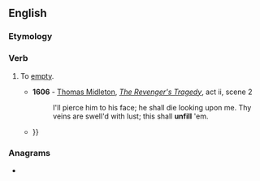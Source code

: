 ==English==

===Etymology===
{{prefix|en|un|fill}}

===Verb===
{{en-verb}}

# {{lb|en|transitive}} To [[empty]].
#* '''1606''' - [[w:Thomas Midleton|Thomas Midleton]], ''[[s:The Revenger's Tragedy|The Revenger's Tragedy]]'', act ii, scene 2
#*: I'll pierce him to his face; he shall die looking upon me. Thy veins are swell'd with lust; this shall '''unfill''' 'em.
#* {{quote-book|en|year=2017|author=Peter Sander|title=Free Stuff Guide for Everyone Book|passage=But with today's fewer and more crowded flights, it's on the upswing again—a flight is overbooked (oversold) and the airline must find volunteers to not fly. The compensation varies by how desperate they are to '''unfill''' the plane {{...}}}}

===Anagrams===
* {{anagrams|en|a=fillnu|in full}}